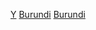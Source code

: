 
{{Portal|蒲隆地}}

[[Category:依時期劃分的蒲隆地歷史|Y]]
[[Category:依年份劃分的非洲|Burundi]]
[[Category:各年份各國|Burundi]]